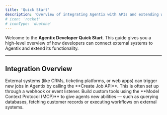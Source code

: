 ```yaml
---
title: 'Quick Start'
description: 'Overview of integrating Agentix with APIs and extending with MCP tools'
# icon: 'rocket'
# iconType: 'duotone'
---
```


Welcome to the **Agentix Developer Quick Start**. This guide gives you a high-level overview of how developers can connect external systems to Agentix and extend its functionality.

---

## Integration Overview

<CardGroup cols={2}>
  <Card title="Trigger Jobs via API" icon="code" href="/developer-guide/api/create-job">
  External systems (like CRMs, ticketing platforms, or web apps) can trigger new jobs in Agentix by calling the **Create Job API**.  
  This is often set up through a webhook or event listener.
  </Card>

  <Card title="Extend with MCP Tools" icon="wrench" href="/developer-guide/mcp-tools">
  Build custom tools using the **Model Context Protocol (MCP)** to give agents new abilities — such as querying databases, fetching customer records or executing workflows on external systems.
  </Card>
</CardGroup>